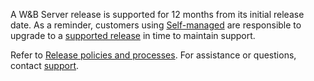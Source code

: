 A W&B Server release is supported for 12 months from its initial release date. As a reminder, customers using [Self-managed](/ja/guides/hosting/hosting-options/self-managed/) are responsible to upgrade to a [supported release](/ref/release-notes/) in time to maintain support.

Refer to [Release policies and processes](/ref/release-notes/release-policies/). For assistance or questions, contact [support](mailto:support@wandb.com).